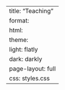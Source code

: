 ---
title: "Teaching"
format:
  html:
    theme:
      light: flatly
      dark: darkly
    page-layout: full
    css: styles.css
---